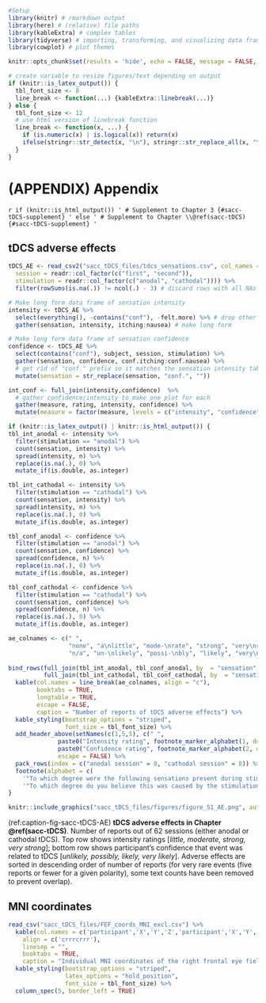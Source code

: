 ```r
#Setup
library(knitr) # rmarkdown output
library(here) # (relative) file paths
library(kableExtra) # complex tables
library(tidyverse) # importing, transforming, and visualizing data frames
library(cowplot) # plot themes

knitr::opts_chunk$set(results = 'hide', echo = FALSE, message = FALSE, warning = FALSE)

# create variable to resize figures/text depending on output
if (knitr::is_latex_output()) {
  tbl_font_size <- 8
  line_break <- function(...) {kableExtra::linebreak(...)}
} else {
  tbl_font_size <- 12
  # use html version of linebreak function
  line_break <- function(x, ...) {
    if (is.numeric(x) | is.logical(x)) return(x)
    ifelse(stringr::str_detect(x, "\n"), stringr::str_replace_all(x, "\n", "<br />"), x)
  }
}

```

# (APPENDIX) Appendix {-}
\cleardoublepage
\phantomsection
\addcontentsline{toc}{part}{Appendices}
\appendixpage*
\setlength\beforechapskip{-\baselineskip}

`r if (knitr::is_html_output()) '
# Supplement to Chapter 3 {#sacc-tDCS-supplement}
' else '
# Supplement to Chapter \\@ref(sacc-tDCS) {#sacc-tDCS-supplement}
'`

## tDCS adverse effects

```r
tDCS_AE <- read_csv2("sacc_tDCS_files/tdcs_sensations.csv", col_names = TRUE, progress = FALSE, col_types = cols(
  session = readr::col_factor(c("first", "second")), 
  stimulation = readr::col_factor(c("anodal", "cathodal")))) %>%
  filter(rowSums(is.na(.)) != ncol(.) - 3) # discard rows with all NAs (except 3 factor columns)
```

```r
# Make long form data frame of sensation intensity
intensity <- tDCS_AE %>%
  select(everything(), -contains("conf"), -felt.more) %>% # drop other columns
  gather(sensation, intensity, itching:nausea) # make long form 

# Make long form data frame of sensation confidence
confidence <- tDCS_AE %>%
  select(contains("conf"), subject, session, stimulation) %>% 
  gather(sensation, confidence, conf.itching:conf.nausea) %>%
  # get rid of "conf." prefix so it matches the sensation intensity table
  mutate(sensation = str_replace(sensation, "conf.", "")) 

int_conf <- full_join(intensity,confidence)  %>%
  # gather confidence/intensity to make one plot for each
  gather(measure, rating, intensity, confidence) %>% 
  mutate(measure = factor(measure, levels = c("intensity", "confidence")))
```

\begingroup
\renewcommand{\arraystretch}{1.25}
\setlength{\LTleft}{-20cm plus -1fill}
\setlength{\LTright}{\LTleft}

```r
if (knitr::is_latex_output() | knitr::is_html_output()) {
tbl_int_anodal <- intensity %>%
  filter(stimulation == "anodal") %>%
  count(sensation, intensity) %>%
  spread(intensity, n) %>%
  replace(is.na(.), 0) %>%
  mutate_if(is.double, as.integer)

tbl_int_cathodal <- intensity %>%
  filter(stimulation == "cathodal") %>%
  count(sensation, intensity) %>%
  spread(intensity, n) %>%
  replace(is.na(.), 0) %>%
  mutate_if(is.double, as.integer)

tbl_conf_anodal <- confidence %>%
  filter(stimulation == "anodal") %>%
  count(sensation, confidence) %>%
  spread(confidence, n) %>%
  replace(is.na(.), 0) %>%
  mutate_if(is.double, as.integer)

tbl_conf_cathodal <- confidence %>%
  filter(stimulation == "cathodal") %>%
  count(sensation, confidence) %>%
  spread(confidence, n) %>%
  replace(is.na(.), 0) %>%
  mutate_if(is.double, as.integer)

ae_colnames <- c(" ",
                 "none", "a\nlittle", "mode-\nrate", "strong", "very\nstrong",
                 "n/a", "un-\nlikely", "possi-\nbly", "likely", "very\nlikely")
                 
bind_rows(full_join(tbl_int_anodal, tbl_conf_anodal, by  = "sensation"),
          full_join(tbl_int_cathodal, tbl_conf_cathodal, by  = "sensation")) %>%
  kable(col.names = line_break(ae_colnames, align = "c"), 
        booktabs = TRUE,
        longtable = TRUE,
        escape = FALSE,
        caption = "Number of reports of tDCS adverse effects") %>%
  kable_styling(bootstrap_options = "striped",
                font_size = tbl_font_size) %>%
  add_header_above(setNames(c(1,5,5), c(" ",
              paste0("Intensity rating", footnote_marker_alphabet(1, double_escape = TRUE)),
              paste0("Confidence rating", footnote_marker_alphabet(2, double_escape = TRUE)))),
              escape = FALSE) %>%
  pack_rows(index = c("anodal session" = 8, "cathodal session" = 8)) %>%
  footnote(alphabet = c(
    '"To which degree were the following sensations present during stimulation?"', 
    '"To which degree do you believe this was caused by the stimulation?"'))
}
```

\endgroup

\newpage
\pagestyle{empty}
\changetext{}{}{-25mm}{}{}
\blandscape

```r
knitr::include_graphics("sacc_tDCS_files/figures/figure_S1_AE.png", auto_pdf = TRUE)
```

(ref:caption-fig-sacc-tDCS-AE) __tDCS adverse effects in Chapter \@ref(sacc-tDCS)__. Number of reports out of 62 sessions (either anodal or cathodal tDCS). Top row shows intensity ratings [_little, moderate, strong, very strong_]; bottom row shows participant's confidence that event was related to tDCS [_unlikely, possibly, likely, very likely_]. Adverse effects are sorted in descending order of number of reports (for very rare events (five reports or fewer for a given polarity), some text counts have been removed to prevent overlap).

\newpage
\elandscape
\changetext{}{}{+25mm}{}{}
\pagestyle{\defstyle}

## MNI coordinates

```r
read_csv("sacc_tDCS_files/FEF_coords_MNI_excl.csv") %>%
  kable(col.names = c('participant','X','Y','Z','participant','X','Y','Z'),
    align = c('crrrcrrr'),
    linesep = "",
    booktabs = TRUE,
    caption = "Individual MNI coordinates of the right frontal eye field.") %>%
  kable_styling(bootstrap_options = "striped",
                latex_options = "hold_position",
                font_size = tbl_font_size) %>%
  column_spec(5, border_left = TRUE)
```
